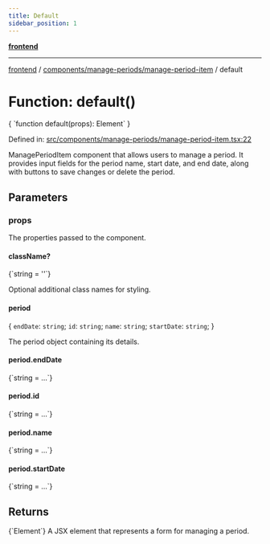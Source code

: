 ```yaml
---
title: Default
sidebar_position: 1
---
```



[**frontend**](../../../..)

***

[frontend](../../../..) / [components/manage-periods/manage-period-item](..) / default

# Function: default()

<CodeBlock language="ts">
{ `function default(props): Element` }
</CodeBlock>

Defined in: [src/components/manage-periods/manage-period-item.tsx:22](https://github.com/svsticky/CommitteeClash/blob/8a31d8fc8422df670b3b4cb3b5fd558ecdeabb90/frontend/src/components/manage-periods/manage-period-item.tsx#L22)

ManagePeriodItem component that allows users to manage a period.
It provides input fields for the period name, start date, and end date,
along with buttons to save changes or delete the period.

## Parameters

### props

The properties passed to the component.

#### className?
<CodeBlock language="ts">
{`string = ''`}
</CodeBlock>

Optional additional class names for styling.

#### period

\{ `endDate`: `string`; `id`: `string`; `name`: `string`; `startDate`: `string`; \}

The period object containing its details.

#### period.endDate
<CodeBlock language="ts">
{`string = ...`}
</CodeBlock>

#### period.id
<CodeBlock language="ts">
{`string = ...`}
</CodeBlock>

#### period.name
<CodeBlock language="ts">
{`string = ...`}
</CodeBlock>

#### period.startDate
<CodeBlock language="ts">
{`string = ...`}
</CodeBlock>

## Returns
<CodeBlock language="ts">
{`Element`}
</CodeBlock>
A JSX element that represents a form for managing a period.
